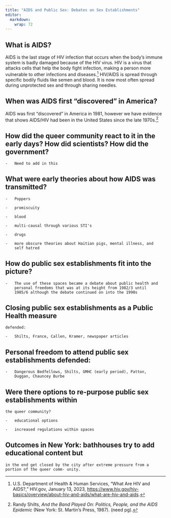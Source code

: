 ```yaml
---
title: "AIDS and Public Sex: Debates on Sex Establishments"
editor: 
  markdown: 
    wrap: 72
---
```


## What is AIDS?

AIDS is the last stage of HIV infection that occurs when the body’s immune 
system is badly damaged because of the HIV virus. HIV is a virus that attacks 
cells that help the body fight infection, making a person more vulnerable to 
other infections and diseases.[^1] HIV/AIDS is spread through specific bodily 
fluids like semen and blood. It is now most often spread during unprotected sex 
and through sharing needles.

## When was AIDS first "discovered" in America?

AIDS was first "discovered" in America in 1981, however we have evidence that 
shows AIDS/HIV had been in the United States since the late 1970s.[^2]

## How did the queer community react to it in the early days? How did scientists? How did the government?

    -   Need to add in this

## What were early theories about how AIDS was transmitted?

    -   Poppers

    -   promiscuity

    -   blood

    -   multi-causal through various STI's

    -   drugs

    -   more obscure theories about Haitian pigs, mental illness, and
        self hatred

## How do public sex establishments fit into the picture?

    -   The use of these spaces became a debate about public health and
        personal freedoms that was at its height from 1982/3 until
        1985/6 although the debate continued on into the 1990s

## Closing public sex establishments as a Public Health measure
    defended:

    -   Shilts, France, Callen, Kramer, newspaper articles

## Personal freedom to attend public sex establishments defended:

    -   Dangerous Bedfellows, Shilts, GMHC (early period), Patton,
        Duggan, Chauncey Burbe

## Were there options to re-purpose public sex establishments within
    the queer community?

    -   educational options

    -   increased regulations within spaces

## Outcomes in New York: bathhouses try to add educational content but
    in the end get closed by the city after extreme pressure from a
    portion of the queer comm- unity.

[^1]: U.S. Department of Health & Human Services, “What Are HIV and
    AIDS?,” HIV.gov, January 13, 2023,
    <https://www.hiv.gov/hiv-basics/overview/about-hiv-and-aids/what-are-hiv-and-aids>.

[^2]: Randy Shilts, *And the Band Played On: Politics, People, and the
    AIDS Epidemic* (New York: St. Martin’s Press, 1987). (need pg).
